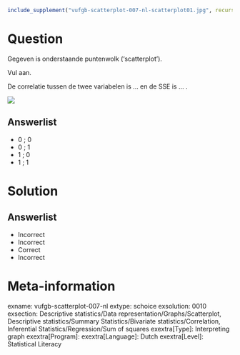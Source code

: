 ```{r, echo = FALSE, results = "hide"}
include_supplement("vufgb-scatterplot-007-nl-scatterplot01.jpg", recursive = TRUE)
```

Question
========

Gegeven is onderstaande puntenwolk (‘scatterplot’).

Vul aan.

De correlatie tussen de twee variabelen is ... en de SSE is ... .

![](vufgb-scatterplot-007-nl-scatterplot01.jpg)
  
Answerlist
----------
* 0 ; 0
* 0 ; 1
* 1 ; 0
* 1 ; 1

Solution
========

Answerlist
----------
* Incorrect
* Incorrect
* Correct
* Incorrect

Meta-information
================
exname: vufgb-scatterplot-007-nl
extype: schoice
exsolution: 0010
exsection: Descriptive statistics/Data representation/Graphs/Scatterplot, Descriptive statistics/Summary Statistics/Bivariate statistics/Correlation, Inferential Statistics/Regression/Sum of squares
exextra[Type]: Interpreting graph
exextra[Program]: 
exextra[Language]: Dutch
exextra[Level]: Statistical Literacy
